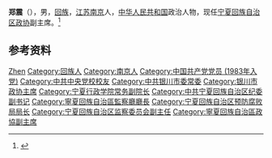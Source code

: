 '''郑震'''（{{bd|1962年|12月|}}），男，[[回族|回族]]，[[江苏|江苏]][[南京|南京]]人，[[中华人民共和国|中华人民共和国]]政治人物，现任[[宁夏回族自治区政协|宁夏回族自治区政协]]副主席。<ref>{{Cite web|title=郑震、许宁当选宁夏回族自治区政协副主席|url=https://www.thepaper.cn/newsDetail_forward_11014710|accessdate=2021-01-31|work=澎湃新闻|archive-date=2021-02-08|archive-url=https://web.archive.org/web/20210208104327/http://www.thepaper.cn/newsDetail_forward_11014710|dead-url=no}}</ref>

== 参考资料 ==
{{reflist}}

{{宁夏回族自治区领导人}}

{{Authority control}}
{{DEFAULTSORT:Zheng郑}}
[[Category:郑姓|Zhen]]
[[Category:回族人|Category:回族人]]
[[Category:南京人|Category:南京人]]
[[Category:中国共产党党员_(1983年入党)|Category:中国共产党党员 (1983年入党)]]
[[Category:中共中央党校校友|Category:中共中央党校校友]]
[[Category:中共银川市委常委|Category:中共银川市委常委]]
[[Category:银川市政协主席|Category:银川市政协主席]]
[[Category:宁夏行政学院常务副院长|Category:宁夏行政学院常务副院长]]
[[Category:中共宁夏回族自治区纪委副书记|Category:中共宁夏回族自治区纪委副书记]]
[[Category:寧夏回族自治區監察廳廳長|Category:寧夏回族自治區監察廳廳長]]
[[Category:宁夏回族自治区预防腐败局局长|Category:宁夏回族自治区预防腐败局局长]]
[[Category:宁夏回族自治区监察委员会副主任|Category:宁夏回族自治区监察委员会副主任]]
[[Category:寧夏回族自治區政協副主席|Category:寧夏回族自治區政協副主席]]

{{中国人物小作品}}